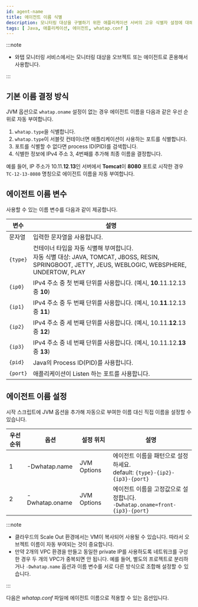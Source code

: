 ```yaml
---
id: agent-name
title: 에이전트 이름 식별
description: 모니터링 대상을 구별하기 위한 애플리케이션 서버의 고유 식별자 설정에 대해 안내합니다. 모니터링 대상 시스템 내에서 애플리케이션 서버를 정확히 구분하는 데 필수적입니다. 서버 유형, IP 등의 정보를 기반으로 한 자동 이름 지정 방식과 사용자가 직접 whatap.conf 파일이나 JVM 옵션을 통해 에이전트 이름을 설정하는 방법을 확인할 수 있습니다.
tags: [ Java, 애플리케이션, 에이전트, whatap.conf ]
---
```



<Apmnamedescription />


<Agentnamewarning />

:::note

* 와탭 모니터링 서비스에서는 모니터링 대상을 오브젝트 또는 에이전트로 혼용해서 사용합니다.

:::

## 기본 이름 결정 방식

JVM 옵션으로 `whatap.oname` 설정이 없는 경우 에이전트 이름을 다음과 같은 우선 순위로 자동 부여합니다.

1. `whatap.type`을 식별합니다.
1. `whatap.type`이 서블릿 컨테이너면 애플리케이션이 사용하는 포트를 식별합니다.
1. 포트를 식별할 수 없다면 process ID(PID)를 검색합니다.
1. 식별한 정보에 IPv4 주소 3, 4번째를 추가해 최종 이름을 결정합니다.

예를 들어, IP 주소가 10.11.**12**.**13**인 서버에서 **Tomcat**이 **8080** 포트로 시작한 경우 `TC-12-13-8080` 명칭으로 에이전트 이름을 자동 부여합니다.

## 에이전트 이름 변수

사용할 수 있는 이름 변수를 다음과 같이 제공합니다.

| 변수 | 설명 |
| -- | -- |
| 문자열 | 입력한 문자열을 사용합니다. |
| `{type}` | 컨테이너 타입을 자동 식별해 부여합니다. <br/> 자동 식별 대상: JAVA, TOMCAT, JBOSS, RESIN, SPRINGBOOT, JETTY, JEUS, WEBLOGIC, WEBSPHERE, UNDERTOW, PLAY |
| `{ip0}` | IPv4 주소 중 첫 번째 단위를 사용합니다. (예시, **10**.11.12.13 중 **10**) |
| `{ip1}` | IPv4 주소 중 두 번째 단위를 사용합니다. (예시, 10.**11**.12.13 중 **11**) |
| `{ip2}` | IPv4 주소 중 세 번째 단위를 사용합니다. (예시, 10.11.**12**.13 중 **12**) |
| `{ip3}` | IPv4 주소 중 네 번째 단위를 사용합니다. (예시, 10.11.12.**13** 중 **13**) |
| `{pid}` | Java의 Process ID(PID)를 사용합니다. |
| `{port}` | 애플리케이션이 Listen 하는 포트를 사용합니다. |

## 에이전트 이름 설정

시작 스크립트에 JVM 옵션을 추가해 자동으로 부여한 이름 대신 직접 이름을 설정할 수 있습니다.

| 우선순위 | 옵션           | 설정 위치   | 설명                                                                         |
| -------- | -------------- | ----------- | ---------------------------------------------------------------------------- |
| 1        | -Dwhatap.name  | JVM Options | 에이전트 이름을 패턴으로 설정하세요.<br/>default: `{type}-{ip2}-{ip3}-{port}` |
| 2        | -Dwhatap.oname | JVM Options | 에이전트 이름을 고정값으로 설정합니다.<br/>`-Dwhatap.oname=front-{ip3}-{port}` |

:::note

* 클라우드의 Scale Out 환경에서는 VM이 복사되어 사용될 수 있습니다. 따라서 오브젝트 이름이 자동 부여되는 것이 중요합니다.
* 만약 2개의 VPC 환경을 만들고 동일한 private IP를 사용하도록 네트워크를 구성한 경우 두 개의 VPC가 중복되면 안 됩니다. 예를 들어, 별도의 프로젝트로 분리하거나 `-Dwhatap.name` 옵션과 이름 변수를 서로 다른 방식으로 조합해 설정할 수 있습니다.

:::

다음은 *whatap.conf* 파일에 에이전트 이름으로 적용할 수 있는 옵션입니다.


<Javaagentname /> 